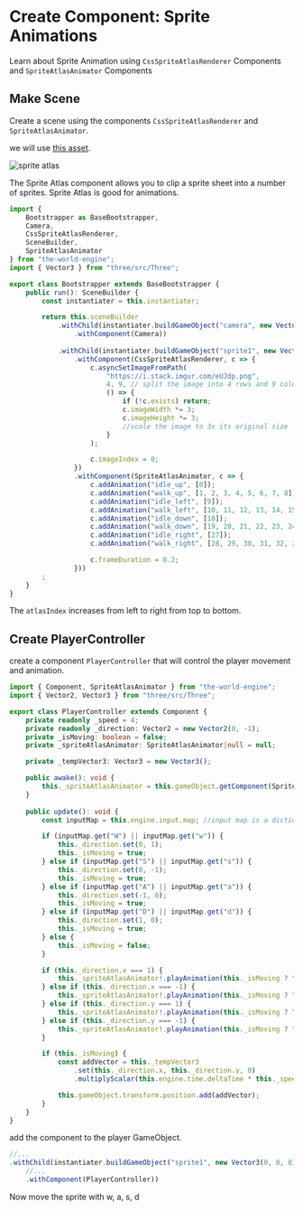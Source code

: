 
# Create Component: Sprite Animations

Learn about Sprite Animation using `CssSpriteAtlasRenderer` Components and `SpriteAtlasAnimator` Components

## Make Scene

Create a scene using the components `CssSpriteAtlasRenderer` and `SpriteAtlasAnimator`.

we will use [this asset](https://i.stack.imgur.com/eUJdp.png).

![sprite atlas](https://i.stack.imgur.com/eUJdp.png)

The Sprite Atlas component allows you to clip a sprite sheet into a number of sprites.
Sprite Atlas is good for animations.

```typescript title="./asset/Bootstrapper.ts"
import { 
    Bootstrapper as BaseBootstrapper,
    Camera,
    CssSpriteAtlasRenderer,
    SceneBuilder,
    SpriteAtlasAnimator
} from "the-world-engine";
import { Vector3 } from "three/src/Three";

export class Bootstrapper extends BaseBootstrapper {
    public run(): SceneBuilder {
        const instantiater = this.instantiater;

        return this.sceneBuilder
            .withChild(instantiater.buildGameObject("camera", new Vector3(0, 0, 10))
                .withComponent(Camera))
            
            .withChild(instantiater.buildGameObject("sprite1", new Vector3(0, 0, 0))
                .withComponent(CssSpriteAtlasRenderer, c => {
                    c.asyncSetImageFromPath(
                        "https://i.stack.imgur.com/eUJdp.png",
                        4, 9, // split the image into 4 rows and 9 columns
                        () => {
                            if (!c.exists) return;
                            c.imageWidth *= 3;
                            c.imageHeight *= 3;
                            //scale the image to 3x its original size
                        }
                    );

                    c.imageIndex = 0;
                })
                .withComponent(SpriteAtlasAnimator, c => {
                    c.addAnimation("idle_up", [0]);
                    c.addAnimation("walk_up", [1, 2, 3, 4, 5, 6, 7, 8]);
                    c.addAnimation("idle_left", [9]);
                    c.addAnimation("walk_left", [10, 11, 12, 13, 14, 15, 16, 17]);
                    c.addAnimation("idle_down", [18]);
                    c.addAnimation("walk_down", [19, 20, 21, 22, 23, 24, 25, 26]);
                    c.addAnimation("idle_right", [27]);
                    c.addAnimation("walk_right", [28, 29, 30, 31, 32, 33, 34, 35]);

                    c.frameDuration = 0.2;
                }))
        ;
    }
}
```
<DocumentGame bootstrapper={Bootstrapper1} ignoreEvents />

The `atlasIndex` increases from left to right from top to bottom.

## Create PlayerController

create a component `PlayerController` that will control the player movement and animation.

```typescript title="./asset/script/PlayerController.ts"
import { Component, SpriteAtlasAnimator } from "the-world-engine";
import { Vector2, Vector3 } from "three/src/Three";

export class PlayerController extends Component {
    private readonly _speed = 4;
    private readonly _direction: Vector2 = new Vector2(0, -1);
    private _isMoving: boolean = false;
    private _spriteAtlasAnimator: SpriteAtlasAnimator|null = null;

    private _tempVector3: Vector3 = new Vector3();

    public awake(): void {
        this._spriteAtlasAnimator = this.gameObject.getComponent(SpriteAtlasAnimator);
    }
    
    public update(): void {
        const inputMap = this.engine.input.map; //input map is a dictionary of keyboard inputs

        if (inputMap.get("W") || inputMap.get("w")) {
            this._direction.set(0, 1);
            this._isMoving = true;
        } else if (inputMap.get("S") || inputMap.get("s")) {
            this._direction.set(0, -1);
            this._isMoving = true;
        } else if (inputMap.get("A") || inputMap.get("a")) {
            this._direction.set(-1, 0);
            this._isMoving = true;
        } else if (inputMap.get("D") || inputMap.get("d")) {
            this._direction.set(1, 0);
            this._isMoving = true;
        } else {
            this._isMoving = false;
        }

        if (this._direction.x === 1) {
            this._spriteAtlasAnimator!.playAnimation(this._isMoving ? "walk_right" : "idle_right");
        } else if (this._direction.x === -1) {
            this._spriteAtlasAnimator!.playAnimation(this._isMoving ? "walk_left" : "idle_left");
        } else if (this._direction.y === 1) {
            this._spriteAtlasAnimator!.playAnimation(this._isMoving ? "walk_up" : "idle_up");
        } else if (this._direction.y === -1) {
            this._spriteAtlasAnimator!.playAnimation(this._isMoving ? "walk_down" : "idle_down");
        }

        if (this._isMoving) {
            const addVector = this._tempVector3
                .set(this._direction.x, this._direction.y, 0)
                .multiplyScalar(this.engine.time.deltaTime * this._speed);

            this.gameObject.transform.position.add(addVector);
        }
    }
}
```

add the component to the player GameObject.

```typescript title="./asset/Bootstrapper.ts"
//...
.withChild(instantiater.buildGameObject("sprite1", new Vector3(0, 0, 0))
    //...
    .withComponent(PlayerController))
```

<DocumentGame bootstrapper={Bootstrapper2} allowScroll />
Now move the sprite with w, a, s, d
